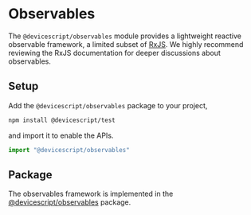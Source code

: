 # Observables

The `@devicescript/observables` module provides a lightweight reactive observable framework, a limited subset of [RxJS](https://rxjs.dev).
We highly recommend reviewing the RxJS documentation for deeper discussions about observables.

## Setup

Add the `@devicescript/observables` package to your project,

```bash npm2yarn
npm install @devicescript/test
```

and import it to enable the APIs.

```ts skip
import "@devicescript/observables"
```

## Package

The observables framework is implemented in the [@devicescript/observables](https://www.npmjs.com/package/@devicescript/observables) package.
